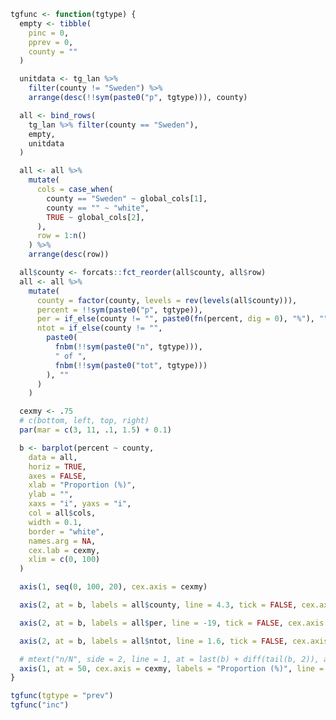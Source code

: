 ```r

tgfunc <- function(tgtype) {
  empty <- tibble(
    pinc = 0,
    pprev = 0,
    county = ""
  )

  unitdata <- tg_lan %>%
    filter(county != "Sweden") %>%
    arrange(desc(!!sym(paste0("p", tgtype))), county)

  all <- bind_rows(
    tg_lan %>% filter(county == "Sweden"),
    empty,
    unitdata
  )

  all <- all %>%
    mutate(
      cols = case_when(
        county == "Sweden" ~ global_cols[1],
        county == "" ~ "white",
        TRUE ~ global_cols[2],
      ),
      row = 1:n()
    ) %>%
    arrange(desc(row))

  all$county <- forcats::fct_reorder(all$county, all$row)
  all <- all %>%
    mutate(
      county = factor(county, levels = rev(levels(all$county))),
      percent = !!sym(paste0("p", tgtype)),
      per = if_else(county != "", paste0(fn(percent, dig = 0), "%"), ""),
      ntot = if_else(county != "",
        paste0(
          fnbm(!!sym(paste0("n", tgtype))),
          " of ",
          fnbm(!!sym(paste0("tot", tgtype)))
        ), ""
      )
    )

  cexmy <- .75
  # c(bottom, left, top, right)
  par(mar = c(3, 11, .1, 1.5) + 0.1)

  b <- barplot(percent ~ county,
    data = all,
    horiz = TRUE,
    axes = FALSE,
    xlab = "Proportion (%)",
    ylab = "",
    xaxs = "i", yaxs = "i",
    col = all$cols,
    width = 0.1,
    border = "white",
    names.arg = NA,
    cex.lab = cexmy,
    xlim = c(0, 100)
  )

  axis(1, seq(0, 100, 20), cex.axis = cexmy)

  axis(2, at = b, labels = all$county, line = 4.3, tick = FALSE, cex.axis = cexmy, las = 2, gap.axis = -10000000)

  axis(2, at = b, labels = all$per, line = -19, tick = FALSE, cex.axis = cexmy, las = 2, hadj = 0.5, gap.axis = -10000000)

  axis(2, at = b, labels = all$ntot, line = 1.6, tick = FALSE, cex.axis = cexmy, las = 2, hadj = 0.5, gap.axis = -10000000)

  # mtext("n/N", side = 2, line = 1, at = last(b) + diff(tail(b, 2)), adj = 0.5, cex = cexmy, las = 2)
  axis(1, at = 50, cex.axis = cexmy, labels = "Proportion (%)", line = 1, tick = FALSE, hadj = .5)
}

tgfunc(tgtype = "prev")
tgfunc("inc")
```
